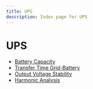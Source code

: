 ```yaml
---
title: UPS
description: Index page for UPS
---
```


# UPS

- [Battery Capacity](battery-capacity)
- [Transfer Time Grid-Battery](transfer-time-grid-battery)
- [Output Voltage Stability](output-voltage-stability)
- [Harmonic Analysis](harmonic-analysis)

